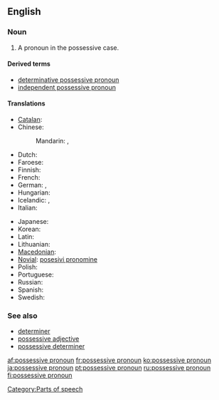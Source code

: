 ==English==

===Noun===
{{wikipedia}}
{{en-noun|sg=[[possessive]] [[pronoun]]}}

# {{grammar}} A pronoun in the possessive case.

====Derived terms====
* [[determinative possessive pronoun]]
* [[independent possessive pronoun]]

====Translations====
{{trans-top|pronoun in the possessive case}}
* [[Catalan]]: {{t|ca|pronom possessiu|m}}
* Chinese:
*: Mandarin: {{t|zh|所有格代名詞|sc=Hani}},  {{t|zh|所有格代名词|tr=suǒyǒu-gé dàimíngcí|sc=Hani}}
* Dutch: {{t|nl|bezittelijk voornaamwoord|n}}
* Faroese: {{t-|fo|ognarfornavn|n|xs=Faroese}}
* Finnish: {{t+|fi|possessiivipronomini}}
* French: {{t|fr|pronom possessif|m}}
* German: {{t|de|besitzanzeigende Fürwort|n}}, {{t+|de|Possessivpronomen|n}}
* Hungarian: {{t+|hu|birtokos névmás}}
* Icelandic: {{t+|is|eignarfornafn|n}},  {{t|is|efn.|n}}
* Italian: {{t-|it|pronome possessivo|m}}
{{trans-mid}}
* Japanese: {{t|ja|所有代名詞|tr=しょゆうだいめいし, shoyū daimeishi|sc=Jpan}}
* Korean: {{t|ko|소유대명사|tr=soyu-daemyeongsa|sc=Kore}}
* Latin: {{t|la|pronomen possessivum|n}}
* Lithuanian: {{t-|lt|savybinis įvardis|m|xs=Lithuanian}}
* [[Macedonian]]: {{t|mk|посвојна заменка|f|tr=pósvojna zámenka}}
* [[Novial]]: [[posesivi pronomine]]
* Polish: {{t|pl|zaimek dzierżawczy|m}}
* Portuguese: {{t+|pt|pronome possessivo|m}}
* Russian: {{t|ru|притяжательное местоимение|n|tr=pritjažátel’noje mestoiménije|sc=Cyrl}}
* Spanish: {{t|es|pronombre posesivo|m}}
* Swedish: {{t|sv|possessivt pronomen|n}}
{{trans-bottom}}

===See also===
* [[determiner]]
* [[possessive adjective]]
* [[possessive determiner]]

[[Category:Parts of speech]]

[[af:possessive pronoun]]
[[fr:possessive pronoun]]
[[ko:possessive pronoun]]
[[ja:possessive pronoun]]
[[pt:possessive pronoun]]
[[ru:possessive pronoun]]
[[fi:possessive pronoun]]